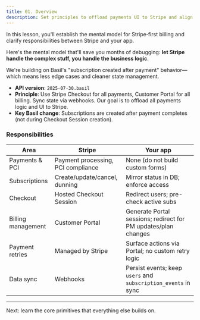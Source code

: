 ```yaml
---
title: 01. Overview
description: Set principles to offload payments UI to Stripe and align with Basil behavior.
---
```


In this lesson, you'll establish the mental model for Stripe‑first billing and clarify responsibilities between Stripe and your app.

Here's the mental model that'll save you months of debugging: **let Stripe handle the complex stuff, you handle the business logic**. 

We're building on Basil's "subscription created after payment" behavior—which means less edge cases and cleaner state management.

- **API version**: `2025-07-30.basil`
- **Principle**: Use Stripe Checkout for all payments, Customer Portal for all billing. Sync state via webhooks. Our goal is to offload all payments logic and UI to Stripe.
- **Key Basil change**: Subscriptions are created after payment completes (not during Checkout Session creation).

### Responsibilities

| Area               | Stripe                             | Your app                                                       |
|--------------------|------------------------------------|----------------------------------------------------------------|
| Payments & PCI     | Payment processing, PCI compliance | None (do not build custom forms)                               |
| Subscriptions      | Create/update/cancel, dunning      | Mirror status in DB; enforce access                            |
| Checkout           | Hosted Checkout Session            | Redirect users; pre-check active subs                          |
| Billing management | Customer Portal                    | Generate Portal sessions; redirect for PM updates/plan changes |
| Payment retries    | Managed by Stripe                  | Surface actions via Portal; no custom retry logic              |
| Data sync          | Webhooks                           | Persist events; keep `users` and `subscription_events` in sync |




---

Next: learn the core primitives that everything else builds on.

